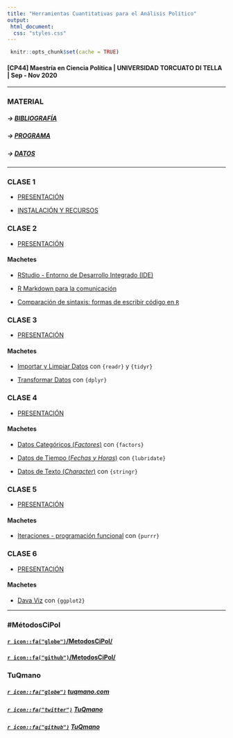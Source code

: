 ```yaml
---
title: "Herramientas Cuantitativas para el Análisis Político"
output: 
 html_document:
  css: "styles.css"
---
```


```r

 knitr::opts_chunk$set(cache = TRUE)

```



#### [CP44] Maestría en Ciencia Política | UNIVERSIDAD TORCUATO DI TELLA | Sep - Nov 2020

---

### MATERIAL

##### -> [BIBLIOGRAFÍA](https://tuqmano.github.io/MetodosCiPol/bibliografia.html)

##### -> [PROGRAMA](https://tuqmano.github.io/MetodosCiPol/programa.html)

##### -> [DATOS](https://tuqmano.github.io/MetodosCiPol/datos.html)

---

### CLASE 1 

* [PRESENTACIÓN](https://tuqmano.github.io/MetodosCiPol/Clase01/Clase1.html) 

* [INSTALACIÓN Y RECURSOS](https://tuqmano.github.io/MetodosCiPol/Clase01/install_soft.html) 


### CLASE 2

* [PRESENTACIÓN](https://tuqmano.github.io/MetodosCiPol/Clase02/Clase2.html) 

#### Machetes 

* [RStudio - Entorno de Desarrollo Integrado (IDE)](https://github.com/rstudio/cheatsheets/blob/master/translations/spanish/rstudio-ide_Spanish_Translation_Monica_Alonso.pdf)  

* [R Markdown para la comunicación](https://rstudio.com/wp-content/uploads/2016/03/rmarkdown-cheatsheet-2.0.pdf)  
* [Comparación de sintaxis: formas de escribir código en `R`](https://github.com/rstudio/cheatsheets/raw/master/translations/spanish/syntax_spanish.pdf)

### CLASE 3

* [PRESENTACIÓN](https://tuqmano.github.io/MetodosCiPol/Clase03/Clase3.html) 

#### Machetes 

* [Importar y Limpiar Datos](https://github.com/rstudio/cheatsheets/raw/master/translations/spanish/data-import-Spanish_translation-2019.pdf)  con `{readr}` y `{tidyr}`

* [Transformar Datos](https://github.com/rstudio/cheatsheets/raw/master/translations/spanish/data-transformation_Spanish.pdf)  con `{dplyr}`


### CLASE 4

* [PRESENTACIÓN](https://tuqmano.github.io/MetodosCiPol/Clase04/Clase4.html) 

#### Machetes 

* [Datos Categóricos (_Factores_)](https://github.com/rstudio/cheatsheets/raw/master/translations/spanish/factors-Spanish.pdf) con `{factors}`

* [Datos de Tiempo (*Fechas y Horas*)](https://github.com/rstudio/cheatsheets/raw/master/translations/spanish/lubridate-Spanish-translation-2019.pdf) con `{lubridate}`

* [Datos de Texto (_Character_)](https://github.com/rstudio/cheatsheets/raw/master/translations/spanish/strings_Spanish.pdf) con `{stringr}`


### CLASE 5

* [PRESENTACIÓN](https://tuqmano.github.io/MetodosCiPol/Clase05/Clase5.html)

#### Machetes 

* [Iteraciones - programación funcional](https://github.com/rstudio/cheatsheets/raw/master/translations/spanish/purrr_COrtega_Spanish.pdf) con `{purrr}`


### CLASE 6

* [PRESENTACIÓN](https://tuqmano.github.io/MetodosCiPol/Clase06/Clase6.html)

#### Machetes 

* [Dava Viz](https://github.com/rstudio/cheatsheets/raw/master/translations/spanish/ggplot2.pdf) con `{ggplot2}`



---

###  #MétodosCiPol

#### [`r icon::fa("globe")`/MetodosCiPol/](https://tuqmano.github.io/MetodosCiPol/)

#### [`r icon::fa("github")`/MetodosCiPol/](https://github.com/TuQmano/MetodosCiPol)





### TuQmano

##### [`r icon::fa("globe")`](https://www.tuqmano.com/) [tuqmano.com](https://www.tuqmano.com/) 
##### [`r icon::fa("twitter")`](https://twitter.com/TuQmano)  [TuQmano](https://twitter.com/TuQmano) 
##### [`r icon::fa("github")`](https://github.com/tuqmano) [TuQmano](https://github.com/tuqmano)


